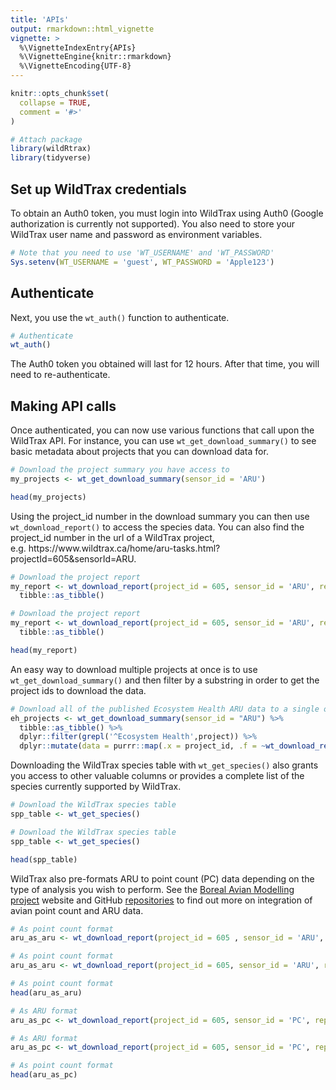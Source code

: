 ```yaml
---
title: 'APIs'
output: rmarkdown::html_vignette
vignette: >
  %\VignetteIndexEntry{APIs}
  %\VignetteEngine{knitr::rmarkdown}
  %\VignetteEncoding{UTF-8}
---
```


```r
knitr::opts_chunk$set(
  collapse = TRUE,
  comment = '#>'
)
```

```r
# Attach package
library(wildRtrax)
library(tidyverse)
```

## Set up WildTrax credentials

To obtain an Auth0 token, you must login into WildTrax using Auth0 (Google authorization is currently not supported). You also need to store your WildTrax user name and password as environment variables.

```r
# Note that you need to use 'WT_USERNAME' and 'WT_PASSWORD'
Sys.setenv(WT_USERNAME = 'guest', WT_PASSWORD = 'Apple123')

```

## Authenticate

Next, you use the `wt_auth()` function to authenticate.

```r
# Authenticate
wt_auth()

```

The Auth0 token you obtained will last for 12 hours. After that time, you will need to re-authenticate.

## Making API calls

Once authenticated, you can now use various functions that call upon the WildTrax API. For instance, you can use `wt_get_download_summary()` to see basic metadata about projects that you can download data for.  

```r
# Download the project summary you have access to
my_projects <- wt_get_download_summary(sensor_id = 'ARU')

head(my_projects)
```

Using the project_id number in the download summary you can then use `wt_download_report()` to access the species data. You can also find the project_id number in the url of a WildTrax project, e.g. https://www.wildtrax.ca/home/aru-tasks.html?projectId=605&sensorId=ARU.

```r
# Download the project report
my_report <- wt_download_report(project_id = 605, sensor_id = 'ARU', reports = "main", weather_cols = F) %>%
  tibble::as_tibble()
```
```r
# Download the project report
my_report <- wt_download_report(project_id = 605, sensor_id = 'ARU', reports = "main", weather_cols = F) %>%
  tibble::as_tibble()
```
```r
head(my_report)

```

An easy way to download multiple projects at once is to use `wt_get_download_summary()` and then filter by a substring in order to get the project ids to download the data.

```r
# Download all of the published Ecosystem Health ARU data to a single object
eh_projects <- wt_get_download_summary(sensor_id = "ARU") %>%
  tibble::as_tibble() %>%
  dplyr::filter(grepl('^Ecosystem Health',project)) %>%
  dplyr::mutate(data = purrr::map(.x = project_id, .f = ~wt_download_report(project_id = .x, sensor_id = "ARU", weather_cols = F, reports = "main")))

```

Downloading the WildTrax species table with `wt_get_species()` also grants you access to other valuable columns or provides a complete list of the species currently supported by WildTrax.

```r
# Download the WildTrax species table
spp_table <- wt_get_species()
```
```r
# Download the WildTrax species table
spp_table <- wt_get_species()
```
```r
head(spp_table)

```

WildTrax also pre-formats ARU to point count (PC) data depending on the type of analysis you wish to perform. See the [Boreal Avian Modelling project](https://borealbirds.ca/) website and GitHub [repositories](https://github.com/borealbirds) to find out more on integration of avian point count and ARU data.

```r
# As point count format
aru_as_aru <- wt_download_report(project_id = 605 , sensor_id = 'ARU', reports = "main", weather_cols = F)
```
```r
# As point count format
aru_as_aru <- wt_download_report(project_id = 605, sensor_id = 'ARU', reports = "main", weather_cols = F)
```
```r
# As point count format
head(aru_as_aru)

```
```r
# As ARU format
aru_as_pc <- wt_download_report(project_id = 605, sensor_id = 'PC', reports = "main", weather_cols = F)
```
```r
# As ARU format
aru_as_pc <- wt_download_report(project_id = 605, sensor_id = 'PC', reports = "main", weather_cols = F)
```
```r
# As point count format
head(aru_as_pc)

```

